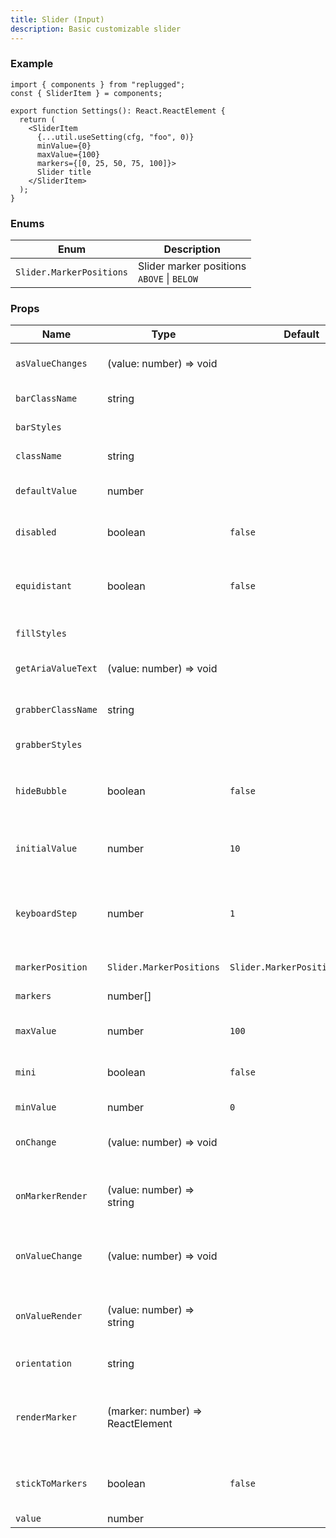 ```yaml
---
title: Slider (Input)
description: Basic customizable slider
---
```



### Example

```tsx
import { components } from "replugged";
const { SliderItem } = components;

export function Settings(): React.ReactElement {
  return (
    <SliderItem
      {...util.useSetting(cfg, "foo", 0)}
      minValue={0}
      maxValue={100}
      markers={[0, 25, 50, 75, 100]}>
      Slider title
    </SliderItem>
  );
}
```

### Enums

| Enum                     | Description                                      |
| ------------------------ | ------------------------------------------------ |
| `Slider.MarkerPositions` | Slider marker positions <br />`ABOVE` \| `BELOW` |

### Props

| Name               | Type                             | Default                        | Description                                                          |
| ------------------ | -------------------------------- | ------------------------------ | -------------------------------------------------------------------- |
| `asValueChanges`   | (value: number) => void          |                                | Function ran on grabber move                                         |
| `barClassName`     | string                           |                                | Bar element class name                                               |
| `barStyles`        | <CSSProperties />                |                                | Bar element style                                                    |
| `className`        | string                           |                                | Component class name                                                 |
| `defaultValue`     | number                           |                                | Default value, marked in green                                       |
| `disabled`         | boolean                          | `false`                        | Whether the slider is disabled                                       |
| `equidistant`      | boolean                          | `false`                        | Whether the markers are equidistant from each other                  |
| `fillStyles`       | <CSSProperties />                |                                | Bar fill element style                                               |
| `getAriaValueText` | (value: number) => void          |                                | Function ran on grabber move                                         |
| `grabberClassName` | string                           |                                | Grabber element class name                                           |
| `grabberStyles`    | <CSSProperties />                |                                | Grabber element style                                                |
| `hideBubble`       | boolean                          | `false`                        | Whether the tooltip is hidden when `stickToMarkers` is `false`       |
| `initialValue`     | number                           | `10`                           | Initial value the slider grabber is at; alias of `value`             |
| `keyboardStep`     | number                           | `1`                            | By how much the slider grabber has to move if the keyboard is used   |
| `markerPosition`   | `Slider.MarkerPositions`         | `Slider.MarkerPositions.ABOVE` | Marker position                                                      |
| `markers`          | number[]                         |                                | Array of slider markers                                              |
| `maxValue`         | number                           | `100`                          | Slider maximum value                                                 |
| `mini`             | boolean                          | `false`                        | Whether the slider grabber is a small dot                            |
| `minValue`         | number                           | `0`                            | Slider minimum value                                                 |
| `onChange`         | (value: number) => void          |                                | Function ran on value change                                         |
| `onMarkerRender`   | (value: number) => string        |                                | Function ran on marker render, useful to customize markers           |
| `onValueChange`    | (value: number) => void          |                                | Function ran on value change; alias of `onChange`                    |
| `onValueRender`    | (value: number) => string        |                                | Function ran on value render, useful to customize values             |
| `orientation`      | string                           |                                | Slider orientation                                                   |
| `renderMarker`     | (marker: number) => ReactElement |                                | Function ran on marker render, useful to use a custom marker element |
| `stickToMarkers`   | boolean                          | `false`                        | Whether the slider grabber can stick to markers                      |
| `value`            | number                           |                                | Slider value                                                         |
